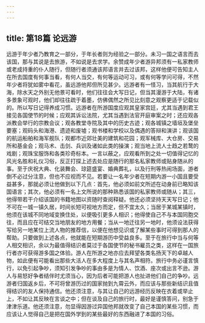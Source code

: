 ```yaml
---
---
---
```

title: 第18篇 论远游
---




远游于年少者乃教育之一部分，于年长者则为经验之一部分。未习一国之语言而去该国，那与其说是去旅游，不如说是去求学。余赞成年少者游异邦须有一私家教师或老成持重的仆人随行，但随行者须通该邦语言并去过该邦，这样他便可告知主人在所去国度有何事当看，有何人当交，有何等运动可习，或有何等学问可得，不然年少者将犹如雾中看花，虽远游他邦但所见甚少。远游者有一怪习，当其航行于大海，除水天之外别无他景可看时，他们往往会大写日记，但当其漫游于大陆，有诸多景象可观时，他们却往往疏于着墨，仿佛偶然之所见比刻意之观察更适于记载似的。所以写日记得养成习惯。远游者在所游国度应观其皇家宫廷，尤其当遇到君王接见各国使节的时候；应观其诉讼法院，尤其当遇到法官开庭审案之时；还应观各派教会举行的宗教会议；观各教堂寺院及其中的历史古迹；观各城镇之墙垣及堡垒要塞；观码头和海港、遗迹和废墟；观书楼和学校以及偶遇的答辩和演讲；观该国的航运船舶和海军舰队；观都市近郊壮美的建筑和花园；观军械库、大仓房、交易所和基金会；观马术、击剑、兵训及诸如此类的操演；观当地上流人士趋之若鹜的戏剧；观珠宝服饰和各类珍奇标本。一言以蔽之，应观看所到之处一切值得记忆的风光名胜和礼仪习俗，反正打探上述去处应是随行的那名私家教师或贴身随从的事。至于庆祝大典、化装舞会、琼筵盛宴、婚典葬礼，以及行刑等热闹场面，游者倒不必过分注意，但也不应视而不见。若要让一名年少者在短期内游一小国且要受益甚多，那就必须让他做到以下几点：首先，他必须如前文所述在动身前已略知该国语言；其次，他必须有一名上文所说的那种熟悉该国的私家教师或随从；其三，他得带若干介绍该国的书籍地图以资随时查阅释疑。他还必须坚持天天写日记；他不可在一城一镇久居，时间长短可视地方而定，但不宜太久；当居于某城某镇时，他须在该城不同地域变换住处，以便吸引更多人相识；他得使自己不与本国同胞交往，而且应在可结交当地朋友的地方用餐；当从一地迁往另一地时，他须设法获得写给另一地某位上流人物的推荐信，以便在他想见识或了解某些事时可得到那人的帮助。只要做到上述各点，他就能在短期游历中受益良多。至于在旅行中当与何等人相交相识，余以为最值得结识者莫过于各国使节的秘书雇员之类，这样在一国旅行者亦可获得游多国之体验。游人在所游之地亦应去拜望各类名扬天下的卓越人物，如此便有可能看出那些大活人在多大程度上与其名声相符。旅行中务必谨言慎行，以免引起争吵，须知引发争吵的事由多是为情人、饮酒、座次或出言不逊。游人与易怒好争者结伴时尤须当心，因为后者可能把游人也扯进他们自己的争吵。远游者归国返乡后，不可将曾游历过的国家抛到九霄云外，而应该与那些新结识且值得结识的友人保持通信。他还须注意，与其让自己的远游经历反映在衣着或举止上，不如让其反映在言谈之中；但在谈及自己的旅行时，最好是谨慎答问，别急于津津乐道。他还须注意，勿显得因游过异国他邦就改变了自己本国的某些习惯，而应该让人觉得自己是把在国外学到的某些最好的东西融进了本国的习俗。